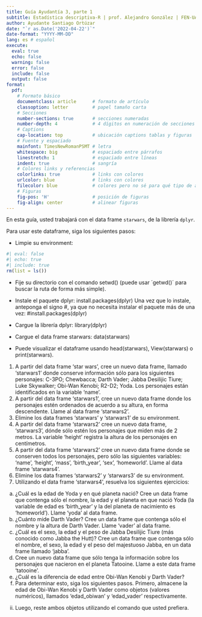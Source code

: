 ```yaml
---
title: Guía Ayudantía 3, parte 1
subtitle: Estadística descriptiva-R | prof. Alejandro González | FEN-UAH
author: Ayudante Santiago Ortúzar
date: "`r as.Date('2022-04-22')`"
date-format: "YYYY-MM-DD" 
lang: es # español
execute: 
  eval: true
  echo: false
  warning: false
  error: false
  include: false
  output: false
format: 
  pdf:
    # Formato básico
    documentclass: article      # formato de artículo
    classoption: letter         # papel tamaño carta
    # Secciones
    number-sections: true       # secciones numeradas
    number-depth: 4             # 4 dígitos en numeración de secciones
    # Captions
    cap-location: top           # ubicación captions tablas y figuras
    # Fuente y espaciado
    mainfont: TimesNewRomanPSMT # letra
    whitespace: big             # espaciado entre párrafos
    linestretch: 1              # espaciado entre líneas
    indent: true                # sangría
    # Colores links y referencias
    colorlinks: true            # links con colores
    urlcolor: blue              # links con colores
    filecolor: blue             # colores pero no sé para qué tipo de archivos
    # Figuras
    fig-pos: 'H'                # posición de figuras
    fig-align: center           # alinear figuras
---
```


En esta guía, usted trabajará con el data frame `starwars`, de la librería `dplyr`.

Para usar este dataframe, siga los siguientes pasos:

-	Limpie su environment:

```r
#| eval: false
#| echo: true
#| include: true
rm(list = ls())
```


-	Fije su directorio con el comando setwd() (puede usar ´getwd()´ para buscar la ruta de forma más simple).

-	Instale el paquete dplyr:
install.packages(dplyr)
Una vez que lo instale, anteponga el signo #, ya que no necesita instalar el paquete más de una vez:
#install.packages(dplyr)
-	Cargue la librería dplyr:
library(dplyr)
-	Cargue el data frame starwars:
data(starwars)
-	Puede visualizar el dataframe usando head(starwars), View(starwars) o print(starwars).

1.	A partir del data frame ‘star wars’, cree un nuevo data frame, llamado ‘starwars1’ donde conserve información sólo para los siguientes personajes: C-3PO; Chewbacca; Darth Vader; Jabba Desilijic Tiure; Luke Skywalker; Obi-Wan Kenobi; R2-D2; Yoda. Los personajes están identificados en la variable ‘name’.
2.	A partir del data frame ‘starwars1’, cree un nuevo data frame donde los personajes estén ordenados de acuerdo a su altura, en forma descendente. Llame al data frame ‘starwars2’.
3.	Elimine los data frames ‘starwars’ y ‘starwars1’ de su environment.
4.	A partir del data frame ‘starwars2’ cree un nuevo data frame, ‘starwars3’, dónde sólo estén los personajes que miden más de 2 metros. La variable ‘height’ registra la altura de los personajes en centímetros.
5.	A partir del data frame ‘starwars2’ cree un nuevo data frame donde se conserven todos los personajes, pero sólo las siguientes variables: ‘name’, ‘height’, ‘mass’, ‘birth_year’, ‘sex’, ‘homeworld’. Llame al data frame ‘starwars4’.
6.	Elimine los data frames ‘starwars2’ y ‘starwars3’ de su environment.
7.	Utilizando el data frame ‘starwars4’, resuelva los siguientes ejercicios:
a.	¿Cuál es la edad de Yoda y en qué planeta nació? Cree un data frame que contenga sólo el nombre, la edad y el planeta en que nació Yoda (la variable de edad es ‘birth_year’ y la del planeta de nacimiento es ‘homeworld’). Llame ‘yoda’ al data frame.
b.	¿Cuánto mide Darth Vader? Cree un data frame que contenga sólo el nombre y la altura de Darth Vader. Llame ‘vader’ al data frame.
c.	¿Cuál es el sexo, la edad y el peso de Jabba Desilijic Tiure (más conocido como Jabba the Hutt)? Cree un data frame que contenga sólo el nombre, el sexo, la edad y el peso del majestuoso Jabba, en un data frame llamado ‘jabba’.
d.	Cree un nuevo data frame que sólo tenga la información sobre los personajes que nacieron en el planeta Tatooine. Llame a este data frame ‘tatooine’.
e.	¿Cuál es la diferencia de edad entre Obi-Wan Kenobi y Darth Vader?
i.	Para determinar esto, siga los siguientes pasos. Primero, almacene la edad de Obi-Wan Kenobi y Darth Vader como objetos (valores numéricos), llamados ‘edad_obiwan’ y ‘edad_vader’ respectivamente.
ii.	Luego, reste ambos objetos utilizando el comando que usted prefiera.
